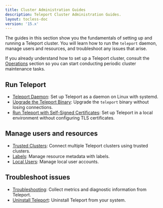 ```yaml
---
title: Cluster Administration Guides
description: Teleport Cluster Administration Guides.
layout: tocless-doc
version: '15.x'
---
```


The guides in this section show you the fundamentals of setting up and running a
Teleport cluster. You will learn how to run the `teleport` daemon, manage users
and resources, and troubleshoot any issues that arise.

If you already understand how to set up a Teleport cluster, consult the
[Operations](/management/operations) section so you can start conducting periodic
cluster maintenance tasks.

## Run Teleport

- [Teleport Daemon](/management/admin/daemon): Set up Teleport as a daemon on Linux with systemd.
- [Upgrade the Teleport Binary](/management/admin/upgrading-the-teleport-binary): Upgrade the `teleport` binary without losing connections.
- [Run Teleport with Self-Signed Certificates](/management/admin/self-signed-certs): Set up Teleport in a local
  environment without configuring TLS certificates.

## Manage users and resources

- [Trusted Clusters](/management/admin/trustedclusters): Connect multiple Teleport clusters using trusted clusters.
- [Labels](/management/admin/labels): Manage resource metadata with labels.
- [Local Users](/management/admin/users): Manage local user accounts.

## Troubleshoot issues

- [Troubleshooting](/management/admin/troubleshooting): Collect metrics and diagnostic information from Teleport.
- [Uninstall Teleport](/management/admin/uninstall-teleport): Uninstall Teleport from your system.

